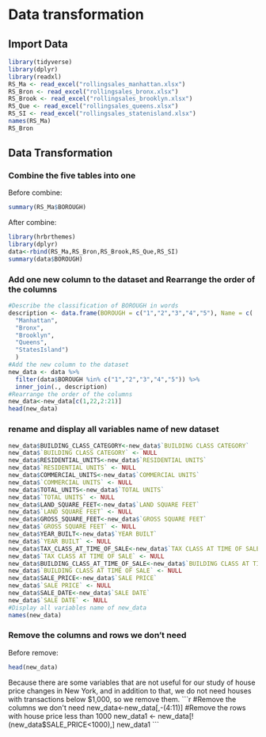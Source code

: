 # Data transformation
## Import Data
```r
library(tidyverse)
library(dplyr)
library(readxl)
RS_Ma <- read_excel("rollingsales_manhattan.xlsx")
RS_Bron <- read_excel("rollingsales_bronx.xlsx")
RS_Brook <- read_excel("rollingsales_brooklyn.xlsx")
RS_Que <- read_excel("rollingsales_queens.xlsx")
RS_SI <- read_excel("rollingsales_statenisland.xlsx")
names(RS_Ma)
RS_Bron
```

## Data Transformation
### Combine the five tables into one
Before combine:
```r
summary(RS_Ma$BOROUGH)
```
After combine:
```r
library(hrbrthemes)
library(dplyr)
data<-rbind(RS_Ma,RS_Bron,RS_Brook,RS_Que,RS_SI)
summary(data$BOROUGH)
```




### Add one new column to the dataset and Rearrange the order of the columns

```r
#Describe the classification of BOROUGH in words
description <- data.frame(BOROUGH = c("1","2","3","4","5"), Name = c(
  "Manhattan",
  "Bronx",
  "Brooklyn",
  "Queens",
  "StatesIsland")
  )
#Add the new column to the dataset
new_data <- data %>%
  filter(data$BOROUGH %in% c("1","2","3","4","5")) %>%
  inner_join(., description)
#Rearrange the order of the columns
new_data<-new_data[c(1,22,2:21)]
head(new_data)
```
### rename and display all variables name of new dataset
```r
new_data$BUILDING_CLASS_CATEGORY<-new_data$`BUILDING CLASS CATEGORY`
new_data$`BUILDING CLASS CATEGORY` <- NULL
new_data$RESIDENTIAL_UNITS<-new_data$`RESIDENTIAL UNITS`
new_data$`RESIDENTIAL UNITS` <- NULL
new_data$COMMERCIAL_UNITS<-new_data$`COMMERCIAL UNITS`
new_data$`COMMERCIAL UNITS` <- NULL
new_data$TOTAL_UNITS<-new_data$`TOTAL UNITS`
new_data$`TOTAL UNITS` <- NULL
new_data$LAND_SQUARE_FEET<-new_data$`LAND SQUARE FEET`
new_data$`LAND SQUARE FEET` <- NULL
new_data$GROSS_SQUARE_FEET<-new_data$`GROSS SQUARE FEET`
new_data$`GROSS SQUARE FEET` <- NULL
new_data$YEAR_BUILT<-new_data$`YEAR BUILT`
new_data$`YEAR BUILT` <- NULL
new_data$TAX_CLASS_AT_TIME_OF_SALE<-new_data$`TAX CLASS AT TIME OF SALE`
new_data$`TAX CLASS AT TIME OF SALE` <- NULL
new_data$BUILDING_CLASS_AT_TIME_OF_SALE<-new_data$`BUILDING CLASS AT TIME OF SALE`
new_data$`BUILDING CLASS AT TIME OF SALE` <- NULL
new_data$SALE_PRICE<-new_data$`SALE PRICE`
new_data$`SALE PRICE` <- NULL
new_data$SALE_DATE<-new_data$`SALE DATE`
new_data$`SALE DATE` <- NULL
#Display all variables name of new_data
names(new_data)
```

### Remove the columns and rows we don't need
Before remove:
```r
head(new_data)
```
Because there are some variables that are not useful for our study of house price changes in New York, and in addition to that, we do not need houses with transactions below $1,000, so we remove them.
```r
#Remove the columns we don't need
new_data<-new_data[,-(4:11)]
#Remove the rows with house price less than 1000
new_data1 <- new_data[!(new_data$SALE_PRICE<1000),]
new_data1
```


